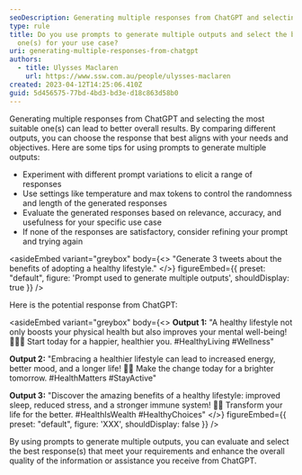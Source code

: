 ```yaml
---
seoDescription: Generating multiple responses from ChatGPT and selecting the most suitable one(s) can lead to better overall results. By comparing different outputs, you can choose the response that best aligns with your needs and objectives.
type: rule
title: Do you use prompts to generate multiple outputs and select the best
  one(s) for your use case?
uri: generating-multiple-responses-from-chatgpt
authors:
  - title: Ulysses Maclaren
    url: https://www.ssw.com.au/people/ulysses-maclaren
created: 2023-04-12T14:25:06.410Z
guid: 5d456575-77bd-4bd3-bd3e-d18c863d58b0
---
```


Generating multiple responses from ChatGPT and selecting the most suitable one(s) can lead to better overall results. By comparing different outputs, you can choose the response that best aligns with your needs and objectives.
Here are some tips for using prompts to generate multiple outputs:

- Experiment with different prompt variations to elicit a range of responses
- Use settings like temperature and max tokens to control the randomness and length of the generated responses
- Evaluate the generated responses based on relevance, accuracy, and usefulness for your specific use case
- If none of the responses are satisfactory, consider refining your prompt and trying again

<asideEmbed
  variant="greybox"
  body={<>
    "Generate 3 tweets about the benefits of adopting a healthy lifestyle."
  </>}
  figureEmbed={{
    preset: "default",
    figure: 'Prompt used to generate multiple outputs',
    shouldDisplay: true
  }}
/>

Here is the potential response from ChatGPT:

<asideEmbed
  variant="greybox"
  body={<>
    **Output 1:** "A healthy lifestyle not only boosts your physical health but also improves your mental well-being! 🏃‍♂️🧠 Start today for a happier, healthier you. #HealthyLiving #Wellness"

**Output 2:** "Embracing a healthier lifestyle can lead to increased energy, better mood, and a longer life! 💪🌱 Make the change today for a brighter tomorrow. #HealthMatters #StayActive"

**Output 3:** "Discover the amazing benefits of a healthy lifestyle: improved sleep, reduced stress, and a stronger immune system! 🥗💤 Transform your life for the better. #HealthIsWealth #HealthyChoices"
  </>}
  figureEmbed={{
    preset: "default",
    figure: 'XXX',
    shouldDisplay: false
  }}
/>

By using prompts to generate multiple outputs, you can evaluate and select the best response(s) that meet your requirements and enhance the overall quality of the information or assistance you receive from ChatGPT.